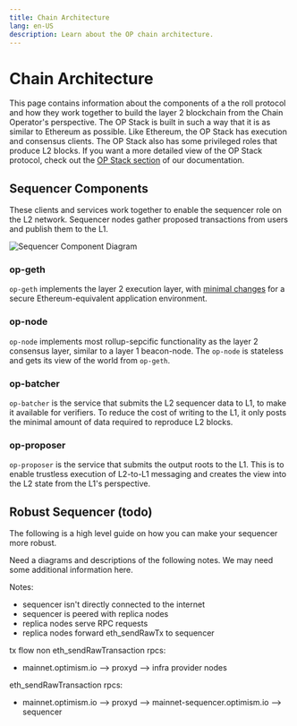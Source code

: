 ```yaml
---
title: Chain Architecture
lang: en-US
description: Learn about the OP chain architecture.
---
```



# Chain Architecture

This page contains information about the components of a the roll protocol and
how they work together to build the layer 2 blockchain from the Chain Operator's
perspective. The OP Stack is built in such a way that it is as similar to
Ethereum as possible. Like Ethereum, the OP Stack has execution and consensus
clients. The OP Stack also has some privileged roles that produce L2 blocks.
If you want a more detailed view of the OP Stack protocol, check out the
[OP Stack section](/stack/getting-started) of our documentation.

## Sequencer Components

These clients and services work together to enable the sequencer role on the L2 network.
Sequencer nodes gather proposed transactions from users and publish them to the L1.

<Image src="/img/builders/chain-operators/sequencer-diagram.png" alt="Sequencer Component Diagram" width={400} height={400} />

### op-geth

`op-geth` implements the layer 2 execution layer, with [minimal changes](https://op-geth.optimism.io/)
for a secure Ethereum-equivalent application environment.

### op-node

`op-node` implements most rollup-sepcific functionality as the layer 2
consensus layer, similar to a layer 1 beacon-node. The `op-node` is stateless and gets
its view of the world from `op-geth`.

### op-batcher

`op-batcher` is the service that submits the L2 sequencer data to L1, to make it available
for verifiers. To reduce the cost of writing to the L1, it only posts the minimal
amount of data required to reproduce L2 blocks.

### op-proposer

`op-proposer` is the service that submits the output roots to the L1. This is to enable
trustless execution of L2-to-L1 messaging and creates the view into the L2 state from
the L1's perspective.

## Robust Sequencer (todo)

The following is a high level guide on how you can make your sequencer more robust.

Need a diagrams and descriptions of the following notes. We may need some additional
information here.

Notes:

*   sequencer isn't directly connected to the internet
*   sequencer is peered with replica nodes
*   replica nodes serve RPC requests
*   replica nodes forward eth\_sendRawTx to sequencer

tx flow
non eth\_sendRawTransaction rpcs:

*   mainnet.optimism.io --> proxyd --> infra provider nodes

eth_sendRawTransaction rpcs: 

*   mainnet.optimism.io --> proxyd --> mainnet-sequencer.optimism.io --> sequencer
